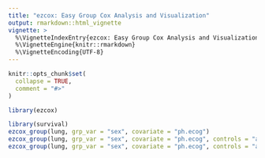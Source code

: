 ---
title: "ezcox: Easy Group Cox Analysis and Visualization"
output: rmarkdown::html_vignette
vignette: >
  %\VignetteIndexEntry{ezcox: Easy Group Cox Analysis and Visualization}
  %\VignetteEngine{knitr::rmarkdown}
  %\VignetteEncoding{UTF-8}
---

```{r, include = FALSE}
knitr::opts_chunk$set(
  collapse = TRUE,
  comment = "#>"
)
```

```{r setup}
library(ezcox)
```


```{r, fig.width=7, fig.height=5}
library(survival)
ezcox_group(lung, grp_var = "sex", covariate = "ph.ecog")
ezcox_group(lung, grp_var = "sex", covariate = "ph.ecog", controls = "age")
ezcox_group(lung, grp_var = "sex", covariate = "ph.ecog", controls = "age", add_all = TRUE)
```

